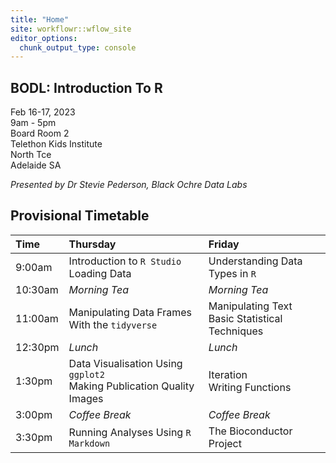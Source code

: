 ```yaml
---
title: "Home"
site: workflowr::wflow_site
editor_options:
  chunk_output_type: console
---
```


## BODL: Introduction To R

Feb 16-17, 2023  
9am - 5pm  
Board Room 2  
Telethon Kids Institute  
North Tce  
Adelaide SA

*Presented by Dr Stevie Pederson, Black Ochre Data Labs*

## Provisional Timetable

| **Time** | **Thursday**                     | **Friday**                    |
|:------ |:---------------------------------- |:----------------------------- |
|9:00am  | Introduction to `R Studio` <br> Loading Data | Understanding Data Types in `R` |
|10:30am | *Morning Tea*                      | *Morning Tea*                   |
|11:00am | Manipulating Data Frames With the `tidyverse` | Manipulating Text <br>  Basic Statistical Techniques |
|12:30pm | *Lunch*                            | *Lunch*                         | 
|1:30pm  | Data Visualisation Using `ggplot2` <br> Making Publication Quality Images | Iteration <br> Writing Functions  |
|3:00pm  | *Coffee Break*                     | *Coffee Break*                |
|3:30pm  | Running Analyses Using `R Markdown` | The Bioconductor Project |
